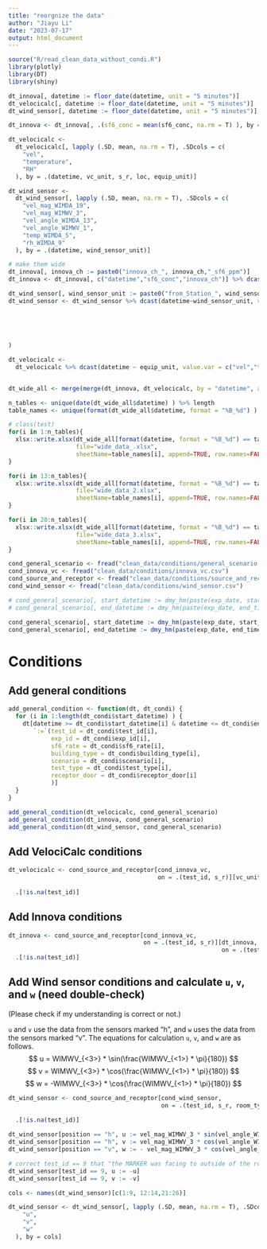 ---
title: "reorgnize the data"
author: "Jiayu Li"
date: "2023-07-17"
output: html_document
---

```{r read data, include=FALSE}
source("R/read_clean_data_without_condi.R")
library(plotly)
library(DT)
library(shiny)
```


```{r reorgnize data every 5 minutes}
dt_innova[, datetime := floor_date(datetime, unit = "5 minutes")]
dt_velocicalc[, datetime := floor_date(datetime, unit = "5 minutes")]
dt_wind_sensor[, datetime := floor_date(datetime, unit = "5 minutes")]

dt_innova <- dt_innova[, .(sf6_conc = mean(sf6_conc, na.rm = T) ), by = .(datetime, innova_ch)]

dt_velocicalc <-
  dt_velocicalc[, lapply (.SD, mean, na.rm = T), .SDcols = c(
    "vel",
    "temperature",
    "RH"
  ), by = .(datetime, vc_unit, s_r, loc, equip_unit)]

dt_wind_sensor <-
  dt_wind_sensor[, lapply (.SD, mean, na.rm = T), .SDcols = c(
    "vel_mag_WIMDA_19",
    "vel_mag_WIMWV_3",
    "vel_angle_WIMDA_13",
    "vel_angle_WIMWV_1",
    "temp_WIMDA_5",
    "rh_WIMDA_9"
  ), by = .(datetime, wind_sensor_unit)]
```


```{r write out raw without conditions}
# make them wide
dt_innova[, innova_ch := paste0("innova_ch_", innova_ch,"_sf6_ppm")]
dt_innova <- dt_innova[, c("datetime","sf6_conc","innova_ch")] %>% dcast(datetime ~ innova_ch, value.var = "sf6_conc")

dt_wind_sensor[, wind_sensor_unit := paste0("from_Station_", wind_sensor_unit)]
dt_wind_sensor <- dt_wind_sensor %>% dcast(datetime~wind_sensor_unit, value.var = c("vel_mag_WIMDA_19",
                                                                                    "vel_mag_WIMWV_3",
                                                                                    "vel_angle_WIMDA_13",
                                                                                    "vel_angle_WIMWV_1",
                                                                                    "temp_WIMDA_5",
                                                                                    "rh_WIMDA_9")#,fun.aggregate = mean
)

dt_velocicalc <-
  dt_velocicalc %>% dcast(datetime ~ equip_unit, value.var = c("vel","temperature","RH") )


dt_wide_all <- merge(merge(dt_innova, dt_velocicalc, by = "datetime", all = T), dt_wind_sensor, all = T) #%>% as.data.frame

n_tables <- unique(date(dt_wide_all$datetime) ) %>% length
table_names <- unique(format(dt_wide_all$datetime, format = "%B_%d") )

# class(test)
for(i in 1:n_tables){
  xlsx::write.xlsx(dt_wide_all[format(datetime, format = "%B_%d") == table_names[i]],
                   file="wide_data_.xlsx",
                   sheetName=table_names[i], append=TRUE, row.names=FALSE, showNA=FALSE)
}

for(i in 13:n_tables){
  xlsx::write.xlsx(dt_wide_all[format(datetime, format = "%B_%d") == table_names[i]],
                   file="wide_data_2.xlsx",
                   sheetName=table_names[i], append=TRUE, row.names=FALSE, showNA=FALSE)
}

for(i in 20:n_tables){
  xlsx::write.xlsx(dt_wide_all[format(datetime, format = "%B_%d") == table_names[i]],
                   file="wide_data_3.xlsx",
                   sheetName=table_names[i], append=TRUE, row.names=FALSE, showNA=FALSE)
}
```


```{r read condition files, echo=FALSE}
cond_general_scenario <- fread("clean_data/conditions/general_scenario.csv")
cond_innova_vc <- fread("clean_data/conditions/innova_vc.csv")
cond_source_and_receptor <- fread("clean_data/conditions/source_and_receptor.csv")
cond_wind_sensor <- fread("clean_data/conditions/wind_sensor.csv")

# cond_general_scenario[, start_datetime := dmy_hm(paste(exp_date, start_time) ) - hours(8)]
# cond_general_scenario[, end_datetime := dmy_hm(paste(exp_date, end_time) )- hours(8)]

cond_general_scenario[, start_datetime := dmy_hm(paste(exp_date, start_time) ) ]
cond_general_scenario[, end_datetime := dmy_hm(paste(exp_date, end_time) ) ]
```

# Conditions
<!-- ```{r eval=FALSE, message=FALSE, warning=FALSE, include=FALSE} -->
<!-- cond_general_scenario[, note := iconv(note, to = "utf-8")] -->
<!-- copy(cond_general_scenario)  %>%  -->
<!--   .[, start_datetime := start_datetime - hours(8)] %>%  # this is only correcting the error in the table display -->
<!--    .[, end_datetime := end_datetime - hours(8)] %>%  # this is only correcting the error in the table display -->
<!--   datatable( rownames = FALSE, filter = "top", extensions = 'Buttons', editable = TRUE, options = list(dom = 'Bfrtip', buttons = c('copy', 'csv', 'excel', 'pdf', 'print'))) %>% formatDate(c("start_datetime","end_datetime"), method = "toLocaleString") -->
<!-- ``` -->

<!-- ## Innova conditions -->
<!-- ```{r echo=FALSE, message=FALSE, warning=FALSE} -->
<!--     cond_innova_vc %>% -->
<!--   datatable( rownames = FALSE, filter = "top", extensions = 'Buttons', editable = TRUE, options = list(dom = 'Bfrtip', buttons = c('copy', 'csv', 'excel', 'pdf', 'print'))) -->
<!-- ``` -->

<!-- ## Source and receptor conditions -->
<!-- ```{r echo=FALSE, message=FALSE, warning=FALSE} -->
<!--     cond_source_and_receptor%>% -->
<!--   datatable( rownames = FALSE, filter = "top", extensions = 'Buttons', editable = TRUE, options = list(dom = 'Bfrtip', buttons = c('copy', 'csv', 'excel', 'pdf', 'print'))) -->
<!-- ``` -->

<!-- ## Wind sensor conditions -->
<!-- ```{r echo=FALSE, message=FALSE, warning=FALSE} -->
<!--     cond_wind_sensor %>% -->
<!--   datatable( rownames = FALSE, filter = "top", extensions = 'Buttons', editable = TRUE, options = list(dom = 'Bfrtip', buttons = c('copy', 'csv', 'excel', 'pdf', 'print'))) -->
<!-- ``` -->

## Add general conditions

```{r add conditions general, echo=TRUE}
add_general_condition <- function(dt, dt_condi) {
  for (i in 1:length(dt_condi$start_datetime) ) {
    dt[datetime >= dt_condi$start_datetime[i] & datetime <= dt_condi$end_datetime[i],
       `:=`(test_id = dt_condi$test_id[i],
            exp_id = dt_condi$exp_id[i],
            sf6_rate = dt_condi$sf6_rate[i],
            building_type = dt_condi$building_type[i],
            scenario = dt_condi$scenario[i],
            test_type = dt_condi$test_type[i],
            receptor_door = dt_condi$receptor_door[i]
            )]
  }
}

add_general_condition(dt_velocicalc, cond_general_scenario)
add_general_condition(dt_innova, cond_general_scenario)
add_general_condition(dt_wind_sensor, cond_general_scenario)
```


## Add VelociCalc conditions
```{r add conditions velocicalc, echo=TRUE}
dt_velocicalc <- cond_source_and_receptor[cond_innova_vc,
                                          on = .(test_id, s_r)][vc_unit != ""][dt_velocicalc, on =
                                                                                 .(test_id, s_r, loc, vc_unit)] %>%
  .[!is.na(test_id)]
```


## Add Innova conditions
```{r add conditions innova, echo=TRUE}
dt_innova <- cond_source_and_receptor[cond_innova_vc,
                                      on = .(test_id, s_r)][dt_innova,
                                                            on = .(test_id, innova_ch)] %>%
  .[!is.na(test_id)]
```


## Add Wind sensor conditions and calculate `u`, `v`, and `w` (need double-check)

(Please check if my understanding is correct or not.)

`u` and `v` use the data from the sensors marked "h", and `w` uses the data from the sensors marked "v". The equations for calculation `u`, `v`, and `w` are as follows.
$$
u = WIMWV_{<3>} * \sin(\frac{WIMWV_{<1>} * \pi}{180})
$$
$$
v = WIMWV_{<3>} * \cos(\frac{WIMWV_{<1>} * \pi}{180})
$$
$$
w = -WIMWV_{<3>} * \cos(\frac{WIMWV_{<1>} * \pi}{180})
$$


```{r add conditions, echo=TRUE}
dt_wind_sensor <- cond_source_and_receptor[cond_wind_sensor,
                                           on = .(test_id, s_r, room_type)][dt_wind_sensor,
                                                                            on = .(test_id, wind_sensor_unit)] %>%
  .[!is.na(test_id)]

dt_wind_sensor[position == "h", u := vel_mag_WIMWV_3 * sin(vel_angle_WIMWV_1 * pi/180)]
dt_wind_sensor[position == "h", v := vel_mag_WIMWV_3 * cos(vel_angle_WIMWV_1 * pi/180)]
dt_wind_sensor[position == "v", w := - vel_mag_WIMWV_3 * cos(vel_angle_WIMWV_1 * pi/180)]

# correct test_id == 9 that "the MARKER was facing to outside of the room."
dt_wind_sensor[test_id == 9, u := -u]
dt_wind_sensor[test_id == 9, v := -v]

cols <- names(dt_wind_sensor)[c(1:9, 12:14,21:26)]

dt_wind_sensor <- dt_wind_sensor[, lapply (.SD, mean, na.rm = T), .SDcols = c(
    "u",
    "v",
    "w"
  ), by = cols]

```


